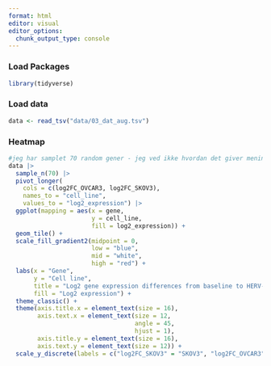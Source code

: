 ```yaml
---
format: html
editor: visual
editor_options: 
  chunk_output_type: console
---
```


### Load Packages

```r
library(tidyverse)
```

### Load data

```r
data <- read_tsv("data/03_dat_aug.tsv")
```

### Heatmap

```r
#jeg har samplet 70 random gener - jeg ved ikke hvordan det giver mening at filtrere generne
data |>
  sample_n(70) |> 
  pivot_longer(
    cols = c(log2FC_OVCAR3, log2FC_SKOV3), 
    names_to = "cell_line", 
    values_to = "log2_expression") |> 
  ggplot(mapping = aes(x = gene,
                       y = cell_line,
                       fill = log2_expression)) +
  geom_tile() +
  scale_fill_gradient2(midpoint = 0,
                       low = "blue",
                       mid = "white",
                       high = "red") +
  labs(x = "Gene",
       y = "Cell line",
       title = "Log2 gene expression differences from baseline to HERV-K knockouts in SKOV3 and OVCAR3 cells",
       fill = "Log2 expression") +
  theme_classic() +
  theme(axis.title.x = element_text(size = 16),
        axis.text.x = element_text(size = 12,
                                   angle = 45, 
                                   hjust = 1),
        axis.title.y = element_text(size = 16),
        axis.text.y = element_text(size = 12)) +
  scale_y_discrete(labels = c("log2FC_SKOV3" = "SKOV3", "log2FC_OVCAR3" = "OVCAR3"))
```
